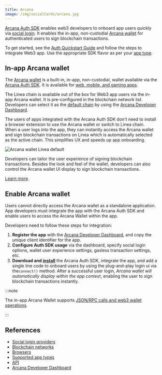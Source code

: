```yaml
---
title: Arcana
image: /img/socialCards/arcana.jpg
---
```



[Arcana Auth SDK](https://arcana.network/auth) enables web3 developers to onboard app users quickly via [social login](https://docs.arcana.network/concepts/social-login). It enables the in-app, non-custodial [Arcana wallet](https://docs.arcana.network/concepts/anwallet/) for authenticated users to sign blockchain transactions. 

To get started, see the [Auth Quickstart Guide](https://docs.arcana.network/quick-start/) and follow the steps to integrate Web3 app. Use the appropriate SDK flavor as per your [app type](https://docs.arcana.network/sdk-installation). 

## In-app Arcana wallet

The [Arcana wallet](https://docs.arcana.network/concepts/anwallet/) is a built-in, in-app, non-custodial, wallet available via the [Arcana Auth SDK](https://docs.arcana.network/concepts/authsdk). It is available for [web, mobile, and gaming apps](https://docs.arcana.network/sdk-installation). 

The Linea chain is available out of the box for Web3 app users via the in-app Arcana wallet. It is pre-configured in the blockchain network list. Developers can select it as the [default chain](https://docs.arcana.network/setup/config-dapp-with-db/) by using the [Arcana Developer Dashboard](https://dashboard.arcana.network/). 

The users of apps integrated with the Arcana Auth SDK don't need to install a browser extension to use the Arcana wallet or switch to Linea chain. When a user logs into the app, they can instantly access the Arcana wallet and sign blockchain transactions on Linea which is automatically selected as the active chain. This simplifies UX and speeds up app onboarding. 

<div class="center-container">
  <div class="img-medium">
      <img 
            src="/img/get_started/tooling/social_login/arcana/arcana-wallet-linea.gif"
            alt="Arcana wallet Linea default"
      />
  </div>
</div>

Developers can tailor the user experience of signing blockchain transactions. Besides the look and 
feel of the wallet, developers can also control the Arcana wallet UI display to sign blockchain 
transactions.

[Learn more](https://docs.arcana.network/user-guides/wallet-ui/).

## Enable Arcana wallet

Users cannot directly access the Arcana wallet as a standalone application. App developers must 
integrate the app with the Arcana Auth SDK and enable users to access the Arcana Wallet within the 
app.

Developers need to follow these steps for integration:

1. **Register the app** with the [Arcana Developer Dashboard](https://dashboard.arcana.network/), 
and copy the unique client identifier for the app.
2. **Configure Auth SDK usage** via the dashboard, specify social login options, wallet user 
experience settings, gasless transaction settings, etc.
3. **Download and [install](https://docs.arcana.network/sdk-installation)** the Arcana Auth SDK, integrate the app, and add a single line code to onboard users by using the plug-and-play login ui via the`connect()` method. After a successful user login, *Arcana wallet will automatically display within the app context*, enabling the user to sign blockchain transactions instantly. 

:::note

The in-app Arcana Wallet supports [JSON/RPC calls and web3 wallet operations](https://docs.arcana.network/auth/web3-ops/evm/).

:::

## References

* [Social login providers](https://docs.arcana.network/web3-stack/auth/)
* [Blockchain networks](https://docs.arcana.network/web3-stack/chains/)
* [Browsers](https://docs.arcana.network/web3-stack/browsers/)
* [Supported app types](https://docs.arcana.network/web3-stack/apps/)
* [API](https://docs.arcana.network/auth/auth-usage-guide/)
* [Arcana Developer Dashboard](https://dashboard.arcana.network/)
